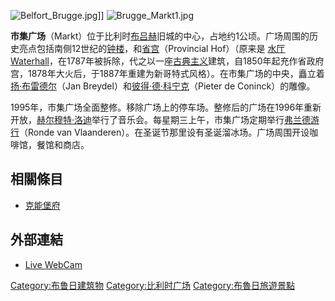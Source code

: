 {{NoteTA
|1 = zh-hans:布吕赫; zh-tw:布魯日; zh-hk:布魯日;
|2 = zh-hans:弗兰德; zh-tw:法蘭德斯; zh-hk:弗蘭德;
|3 = zh-hans:弗拉芒; zh-tw:佛萊明; zh-hk:弗拉芒;
}}
[[Image:Belfort_Brugge.jpg|thumb]]]] 
[[Image:Brugge_Markt1.jpg|thumb]]

'''市集广场'''（Markt）位于比利时[[布吕赫|布吕赫]]旧城的中心，占地约1公顷。广场周围的历史亮点包括南侧12世纪的[[布吕赫钟楼|钟楼]]，和[[省宫|省宫]]（Provincial Hof）（原来是 [[水厅|水厅]]Waterhall，在1787年被拆除，代之以一座[[古典主义|古典主义]]建筑，自1850年起充作省政府宫，1878年大火后，于1887年重建为新哥特式风格）。在市集广场的中央，矗立着[[扬·布雷德尔|扬·布雷德尔]]（Jan Breydel）和[[彼得·德·科宁克|彼得·德·科宁克]]（Pieter de Coninck）的雕像。

1995年，市集广场全面整修。移除广场上的停车场。整修后的广场在1996年重新开放，[[赫尔穆特·洛迪|赫尔穆特·洛迪]]举行了音乐会。每星期三上午，市集广场定期举行[[弗兰德游行|弗兰德游行]]（Ronde van Vlaanderen）。在圣诞节那里设有圣诞溜冰场。广场周围开设咖啡馆，餐馆和商店。

{{wide image|PanoBrug - IMG 6015 - IMG 6019 - 7525x1974 - CLIN 1.jpg|800px|}}

== 相關條目 ==
* [[克能堡府|克能堡府]]

== 外部連結 ==
* [http://www.skylinewebcams.com/webcam/belgique/flandres/bruges/markt.html Live WebCam] {{Wayback|url=http://www.skylinewebcams.com/webcam/belgique/flandres/bruges/markt.html |date=20220227131819 }}

{{coord|51.2085|N|3.22444|E|type:landmark|display=title}}

[[Category:布鲁日建筑物|Category:布鲁日建筑物]]
[[Category:比利时广场|Category:比利时广场]]
[[Category:布魯日旅遊景點|Category:布魯日旅遊景點]]